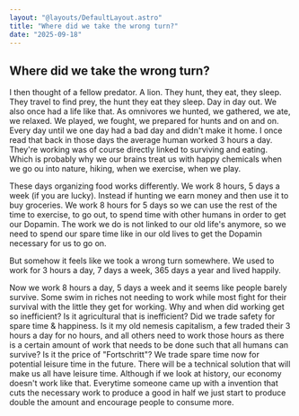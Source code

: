 ```yaml
---
layout: "@layouts/DefaultLayout.astro"
title: "Where did we take the wrong turn?"
date: "2025-09-18"
---
```



## Where did we take the wrong turn?

<ImageWithCaption
  src={StreamProfile}
  alt="stream"
  caption="This morning I was watching a little waterfall in a stream. Listening to it's sound I realized, this waterfall is working all day and all night. 24/7, 365 days a year. It never takes a break. It never weakens, it just runs. Almost as if it found its purpose, it's favorite thing to do and now it is happy doing it."
/>

<ImageWithCaption
  src={Cow}
  alt="cow"
  caption="I then thought of the cows we saw in the mountains. They live their day, traveling, eating, relaxing. They of course also play but it's part of their day they don't take a weekend in which they don't travel or go looking for food. They don't take vacation. They live their lives traveling, eating and playing and sleeping in between."
  isImageRight={true}
/>

I then thought of a fellow predator. A lion. They hunt, they eat, they sleep. They travel to find prey, the hunt they eat they sleep. Day in day out. We also once had a life like that. As omnivores we hunted, we gathered, we ate, we relaxed. We played, we fought, we prepared for hunts and on and on. Every day until we one day had a bad day and didn't make it home. I once read that back in those days the average human worked 3 hours a day. They're working was of course directly linked to surviving and eating. Which is probably why we our brains treat us with happy chemicals when we go ou into nature, hiking, when we exercise, when we play.

These days organizing food works differently. We work 8 hours, 5 days a week (if you are lucky). Instead if hunting we earn money and then use it to buy groceries. We work 8 hours for 5 days so we can use the rest of the time to exercise, to go out, to spend time with other humans in order to get our Dopamin. The work we do is not linked to our old life's anymore, so we need to spend our spare time like in our old lives to get the Dopamin necessary for us to go on.

But somehow it feels like we took a wrong turn somewhere. We used to work for 3 hours a day, 7 days a week, 365 days a year and lived happily.

Now we work 8 hours a day, 5 days a week and it seems like people barely survive. Some swim in riches not needing to work while most fight for their survival with the little they get for working. Why and when did working get so inefficient? Is it agricultural that is inefficient? Did we trade safety for spare time & happiness. Is it my old nemesis capitalism, a few traded their 3 hours a day for no hours, and all others need to work those hours as there is a certain amount of work that needs to be done such that all humans can survive? Is it the price of "Fortschritt"? We trade spare time now for potential leisure time in the future. There will be a technical solution that will make us all have leisure time. Although if we look at history, our economy doesn't work like that. Everytime someone came up with a invention that cuts the necessary work to produce a good in half we just start to produce double the amount and encourage people to consume more.

